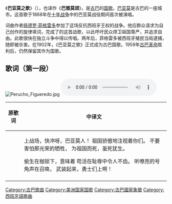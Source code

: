 {{unreferenced|time=2014-11-21T15:03:54+00:00}}
{{Infobox Anthem
|title         = El Himno de Bayamo
|chinese_title = 巴亚莫之歌
|image         = Himne de Cuba.svg
|image_size    =
|border        =
|caption       =
|prefix        = 国歌
|country       = {{CUB}}
|author        = [[佩德罗·菲格雷多|佩德罗·菲格雷多]]
|lyrics_date   = 1868
|composer      = [[佩德罗·菲格雷多|佩德罗·菲格雷多]] 
|music_date    = 1867
|adopted       = 1902
|until         =
|sound         = Cuban national anthem (abridged version), performed by the U.S. Navy Band.oga
|sound_title   = 演奏版}}

《'''巴亚莫之歌'''》（{{lang-es|La Bayamesa}}），也译作《'''巴雅莫颂'''》，是[[古巴|古巴]]的[[国歌|国歌]]。[[巴亚莫|巴亚莫]]是古巴的一座城市。这首歌于1868年在[[十年战争|十年战争]]中的巴亚莫战役期间首次被演唱。

词曲作者[[佩德罗·菲格雷多|佩德罗·菲格雷多]]参加了这场反抗西班牙王权的战争。他应群众请求为自己创作的旋律填词，完成了的这首战歌，以此呼吁民众捍卫祖国尊严，并追求自由。此歌很快在独立斗争中得以传唱。两年后，菲格雷多被西班牙殖民当局逮捕，随即被杀害。在1902年，《巴亚莫之歌》正式成为古巴国歌。1959年[[古巴革命|古巴革命]]胜利后，仍然保留其作为国歌。

==歌词（第一段）==
[[File:Perucho_Figueredo.jpg|thumb]]
[[Image:La_Bayamesa.ogg|thumb]]

{| class="wikitable centre"
!scope="col"|原歌词{{es}}!!scope="col"|中译文
|----
|<poem>{{lang|es|¡Al combate corred bayameses!,
que la Patria os contempla orgullosa.
No temáis una muerte gloriosa,
que morir por la patria, es vivir.

En cadenas vivir, es vivir
en afrenta y oprobio sumido.
Del clarín escuchad el sonido,
¡a las armas valientes corred!}}</poem>
|<poem>上战场，快冲呀，巴亚莫人！
祖国骄傲地注视着你们。
不要害怕那光荣的牺牲，
为祖国而死，虽死犹生。

偷生在枷锁下，意味着
苟活在耻辱中令人不齿。
听嘹亮的号角声在召唤，
武装起来，勇士们上啊！</poem>
|----
|}

{{美洲各國家和地區国歌}}
{{Anthem-stub}}
[[Category:古巴歌曲|Category:古巴歌曲]]
[[Category:美洲国家国歌|Category:美洲国家国歌]]
[[Category:古巴國家象徵|Category:古巴國家象徵]]
[[Category:西班牙語歌曲|Category:西班牙語歌曲]]